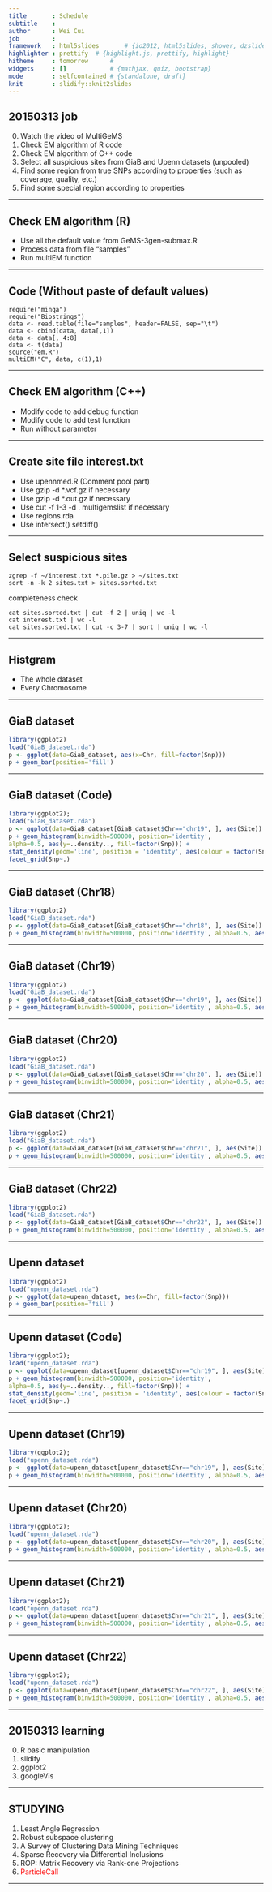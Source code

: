 ```yaml
---
title       : Schedule
subtitle    : 
author      : Wei Cui
job         : 
framework   : html5slides       # {io2012, html5slides, shower, dzslides, ...}
highlighter : prettify  # {highlight.js, prettify, highlight}
hitheme     : tomorrow      # 
widgets     : []            # {mathjax, quiz, bootstrap}
mode        : selfcontained # {standalone, draft}
knit        : slidify::knit2slides
---
```


## 20150313 job

0. Watch the video of MultiGeMS
1. Check EM algorithm of R code
2. Check EM algorithm of C++ code
3. Select all suspicious sites from GiaB and Upenn datasets (unpooled)
4. Find some region from true SNPs according to properties (such as coverage, quality, etc.)
5. Find some special region according to properties

---

## Check EM algorithm (R)

- Use all the default value from GeMS-3gen-submax.R
- Process data from file "samples"
- Run multiEM function

---

## Code (Without paste of default values)

```
require("minqa")
require("Biostrings")
data <- read.table(file="samples", header=FALSE, sep="\t")
data <- cbind(data, data[,1])
data <- data[, 4:8]
data <- t(data)
source("em.R")
multiEM("C", data, c(1),1)
```

---

## Check EM algorithm (C++)

- Modify code to add debug function
- Modify code to add test function
- Run without parameter

---

## Create site file interest.txt

- Use upennmed.R (Comment pool part)
- Use gzip -d *.vcf.gz if necessary
- Use gzip -d *.out.gz if necessary
- Use cut -f 1-3 -d . multigemslist if necessary
- Use regions.rda
- Use intersect() setdiff()

---

## Select suspicious sites

```
zgrep -f ~/interest.txt *.pile.gz > ~/sites.txt
sort -n -k 2 sites.txt > sites.sorted.txt
```

completeness check

```
cat sites.sorted.txt | cut -f 2 | uniq | wc -l
cat interest.txt | wc -l
cat sites.sorted.txt | cut -c 3-7 | sort | uniq | wc -l
```

---

## Histgram

- The whole dataset
- Every Chromosome

---

## GiaB dataset

```r
library(ggplot2)
load("GiaB_dataset.rda")
p <- ggplot(data=GiaB_dataset, aes(x=Chr, fill=factor(Snp)))
p + geom_bar(position='fill')
```

---

## GiaB dataset (Code)

```r
library(ggplot2); 
load("GiaB_dataset.rda")
p <- ggplot(data=GiaB_dataset[GiaB_dataset$Chr=="chr19", ], aes(Site))
p + geom_histogram(binwidth=500000, position='identity', 
alpha=0.5, aes(y=..density.., fill=factor(Snp))) + 
stat_density(geom='line', position = 'identity', aes(colour = factor(Snp))) +
facet_grid(Snp~.)
```

---

## GiaB dataset (Chr18)

```r
library(ggplot2)
load("GiaB_dataset.rda")
p <- ggplot(data=GiaB_dataset[GiaB_dataset$Chr=="chr18", ], aes(Site))
p + geom_histogram(binwidth=500000, position='identity', alpha=0.5, aes(y=..density.., fill=factor(Snp))) + stat_density(geom='line', position = 'identity', aes(colour = factor(Snp))) + facet_grid(Snp~.)
```

---

## GiaB dataset (Chr19)

```r
library(ggplot2)
load("GiaB_dataset.rda")
p <- ggplot(data=GiaB_dataset[GiaB_dataset$Chr=="chr19", ], aes(Site))
p + geom_histogram(binwidth=500000, position='identity', alpha=0.5, aes(y=..density.., fill=factor(Snp))) + stat_density(geom='line', position = 'identity', aes(colour = factor(Snp))) + facet_grid(Snp~.)
```

---

## GiaB dataset (Chr20)

```r
library(ggplot2)
load("GiaB_dataset.rda")
p <- ggplot(data=GiaB_dataset[GiaB_dataset$Chr=="chr20", ], aes(Site))
p + geom_histogram(binwidth=500000, position='identity', alpha=0.5, aes(y=..density.., fill=factor(Snp))) + stat_density(geom='line', position = 'identity', aes(colour = factor(Snp))) + facet_grid(Snp~.)
```

---

## GiaB dataset (Chr21)

```r
library(ggplot2)
load("GiaB_dataset.rda")
p <- ggplot(data=GiaB_dataset[GiaB_dataset$Chr=="chr21", ], aes(Site))
p + geom_histogram(binwidth=500000, position='identity', alpha=0.5, aes(y=..density.., fill=factor(Snp))) + stat_density(geom='line', position = 'identity', aes(colour = factor(Snp))) + facet_grid(Snp~.)
```

---

## GiaB dataset (Chr22)

```r
library(ggplot2)
load("GiaB_dataset.rda")
p <- ggplot(data=GiaB_dataset[GiaB_dataset$Chr=="chr22", ], aes(Site))
p + geom_histogram(binwidth=500000, position='identity', alpha=0.5, aes(y=..density.., fill=factor(Snp))) + stat_density(geom='line', position = 'identity', aes(colour = factor(Snp))) + facet_grid(Snp~.)
```

---

## Upenn dataset

```r
library(ggplot2)
load("upenn_dataset.rda")
p <- ggplot(data=upenn_dataset, aes(x=Chr, fill=factor(Snp)))
p + geom_bar(position='fill')
```

---

## Upenn dataset (Code)

```r
library(ggplot2); 
load("upenn_dataset.rda")
p <- ggplot(data=upenn_dataset[upenn_dataset$Chr=="chr19", ], aes(Site))
p + geom_histogram(binwidth=500000, position='identity', 
alpha=0.5, aes(y=..density.., fill=factor(Snp))) + 
stat_density(geom='line', position = 'identity', aes(colour = factor(Snp))) +
facet_grid(Snp~.)
```

---

## Upenn dataset (Chr19)

```r
library(ggplot2); 
load("upenn_dataset.rda")
p <- ggplot(data=upenn_dataset[upenn_dataset$Chr=="chr19", ], aes(Site))
p + geom_histogram(binwidth=500000, position='identity', alpha=0.5, aes(y=..density.., fill=factor(Snp))) + stat_density(geom='line', position = 'identity', aes(colour = factor(Snp))) + facet_grid(Snp~.)
```

---

## Upenn dataset (Chr20)

```r
library(ggplot2); 
load("upenn_dataset.rda")
p <- ggplot(data=upenn_dataset[upenn_dataset$Chr=="chr20", ], aes(Site))
p + geom_histogram(binwidth=500000, position='identity', alpha=0.5, aes(y=..density.., fill=factor(Snp))) + stat_density(geom='line', position = 'identity', aes(colour = factor(Snp))) + facet_grid(Snp~.)
```

---

## Upenn dataset (Chr21)

```r
library(ggplot2); 
load("upenn_dataset.rda")
p <- ggplot(data=upenn_dataset[upenn_dataset$Chr=="chr21", ], aes(Site))
p + geom_histogram(binwidth=500000, position='identity', alpha=0.5, aes(y=..density.., fill=factor(Snp))) + stat_density(geom='line', position = 'identity', aes(colour = factor(Snp))) + facet_grid(Snp~.)
```

---

## Upenn dataset (Chr22)

```r
library(ggplot2); 
load("upenn_dataset.rda")
p <- ggplot(data=upenn_dataset[upenn_dataset$Chr=="chr22", ], aes(Site))
p + geom_histogram(binwidth=500000, position='identity', alpha=0.5, aes(y=..density.., fill=factor(Snp))) + stat_density(geom='line', position = 'identity', aes(colour = factor(Snp))) + facet_grid(Snp~.)
```

---

## 20150313 learning

0. R basic manipulation
1. slidify
2. ggplot2
3. googleVis

---

## STUDYING

1. Least Angle Regression
2. Robust subspace clustering
3. A Survey of Clustering Data Mining Techniques
4. Sparse Recovery via Differential Inclusions
5. ROP: Matrix Recovery via Rank-one Projections
6. <font color='red'>ParticleCall</font>

---
